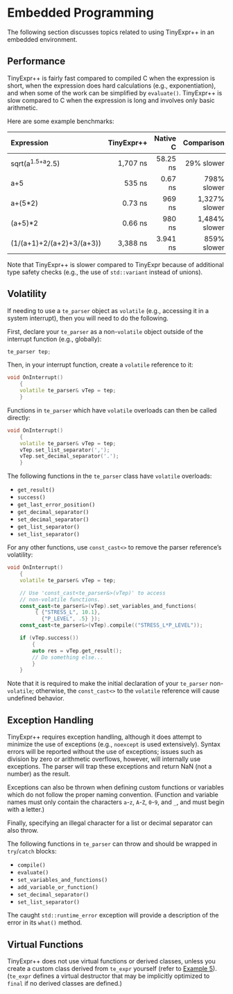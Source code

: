 # Embedded Programming

The following section discusses topics related to using TinyExpr++ in an
embedded environment.

## Performance

TinyExpr++ is fairly fast compared to compiled C when the expression is short, when the
expression does hard calculations (e.g., exponentiation), and when some of the
work can be simplified by `evaluate()`. TinyExpr++ is slow compared to C when the
expression is long and involves only basic arithmetic.

Here are some example benchmarks:

| Expression | TinyExpr++ | Native C | Comparison  |
| :------------- |-------------:| -----:|----:|
| sqrt(a^1.5+a^2.5) | 1,707 ns | 58.25 ns | 29% slower |
| a+5 | 535 ns | 0.67 ns | 798% slower |
| a+(5*2) | 0.73 ns | 969 ns | 1,327% slower |
| (a+5)*2 | 0.66 ns | 980 ns | 1,484% slower |
| (1/(a+1)+2/(a+2)+3/(a+3)) | 3,388 ns | 3.941 ns | 859%  slower |

Note that TinyExpr++ is slower compared to TinyExpr because of additional type safety checks (e.g., the use of `std::variant` instead of unions).

## Volatility

If needing to use a `te_parser` object as `volatile`
(e.g., accessing it in a system interrupt), then you will need
to do the following.

First, declare your `te_parser` as a non-`volatile` object outside
of the interrupt function (e.g., globally):

```cpp
te_parser tep;
```
Then, in your interrupt function, create a `volatile` reference to it:

```cpp
void OnInterrupt()
    {
    volatile te_parser& vTep = tep;
    }
```
Functions in `te_parser` which have `volatile` overloads can then be
called directly:

```cpp
void OnInterrupt()
    {
    volatile te_parser& vTep = tep;
    vTep.set_list_separator(',');
    vTep.set_decimal_separator('.');
    }
```
The following functions in the `te_parser` class have `volatile` overloads:

- `get_result()`
- `success()`
- `get_last_error_position()`
- `get_decimal_separator()`
- `set_decimal_separator()`
- `get_list_separator()`
- `set_list_separator()`

For any other functions, use `const_cast<>` to remove the parser
reference's volatility:

```cpp
void OnInterrupt()
    {
    volatile te_parser& vTep = tep;

    // Use 'const_cast<te_parser&>(vTep)' to access
    // non-volatile functions.
    const_cast<te_parser&>(vTep).set_variables_and_functions(
         { {"STRESS_L", 10.1},
           {"P_LEVEL", .5} });
    const_cast<te_parser&>(vTep).compile(("STRESS_L*P_LEVEL"));

    if (vTep.success())
        {
        auto res = vTep.get_result();
        // Do something else...
        }
    }
```

Note that it is required to make the initial declaration of your
`te_parser` non-`volatile`; otherwise, the `const_cast<>` to the
`volatile` reference will cause undefined behavior.

## Exception Handling

TinyExpr++ requires exception handling, although it does attempt to
minimize the use of exceptions (e.g., `noexcept` is used extensively).
Syntax errors will be reported without the use of exceptions;
issues such as division by zero or arithmetic overflows, however,
will internally use exceptions. The parser will trap these
exceptions and return NaN (not a number) as the result.

Exceptions can also be thrown when defining custom functions or variables
which do not follow the proper naming convention.
(Function and variable names must only contain the characters
`a`-`z`, `A`-`Z`, `0`-`9`, and `_`, and must begin with a letter.)

Finally, specifying an illegal character for a list or decimal separator
can also throw.

The following functions in `te_parser` can throw and should be wrapped
in `try`/`catch` blocks:

- `compile()`
- `evaluate()`
- `set_variables_and_functions()`
- `add_variable_or_function()`
- `set_decimal_separator()`
- `set_list_separator()`

The caught `std::runtime_error` exception will provide a description
of the error in its `what()` method.

## Virtual Functions

TinyExpr++ does not use virtual functions or derived classes,
unless you create a custom class derived from `te_expr` yourself
(refer to [Example 5](Examples.md)).
(`te_expr` defines a virtual destructor that may be implicitly optimized to
`final` if no derived classes are defined.)
